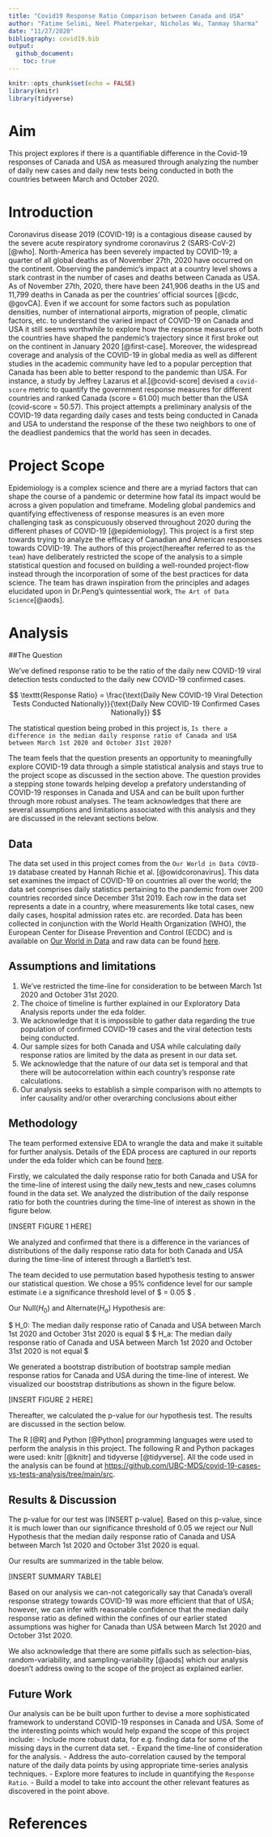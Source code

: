 ```yaml
---
title: "Covid19 Response Ratio Comparison between Canada and USA"
author: "Fatime Selimi, Neel Phaterpekar, Nicholas Wu, Tanmay Sharma"
date: "11/27/2020"
bibliography: covid19.bib
output: 
  github_document:
    toc: true
---
```


```r
knitr::opts_chunk$set(echo = FALSE)
library(knitr)
library(tidyverse)
```

# Aim

This project explores if there is a quantifiable difference in the Covid-19 responses of Canada and USA as measured through analyzing the number of daily new cases and daily new tests being conducted in both the countries between March and October 2020.

# Introduction

Coronavirus disease 2019 (COVID-19) is a contagious disease caused by the severe acute respiratory syndrome coronavirus 2 (SARS-CoV-2) [@who]. North-America has been severely impacted by COVID-19; a quarter of all global deaths as of November 27th, 2020 have occurred on the continent. Observing the pandemic's impact at a country level shows a stark contrast in the number of cases and deaths between Canada as USA. As of November 27th, 2020, there have been 241,906 deaths in the US and 11,799 deaths in Canada as per the countries' official sources [@cdc, @govCA]. Even if we account for some factors such as population densities, number of international airports, migration of people, climatic factors, etc. to understand the varied impact of COVID-19 on Canada and USA it still seems worthwhile to explore how the response measures of both the countries have shaped the pandemic's trajectory since it first broke out on the continent in January 2020 [@first-case]. Moreover, the widespread coverage and analysis of the COVID-19 in global media as well as different studies in the academic community have led to a popular perception that Canada has been able to better respond to the pandemic than USA. For instance, a study by Jeffrey Lazarus et al.[@covid-score] devised a `covid-score` metric to quantify the government response measures for different countries and ranked Canada (score = 61.00) much better than the USA (covid-score = 50.57). This project attempts a preliminary analysis of the COVID-19 data regarding daily cases and tests being conducted in Canada and USA to understand the response of the these two neighbors to one of the deadliest pandemics that the world has seen in decades.

# Project Scope

Epidemiology is a complex science and there are a myriad factors that can shape the course of a pandemic or determine how fatal its impact would be across a given population and timeframe. Modeling global pandemics and quantifying effectiveness of response measures is an even more challenging task as conspicuously observed throughout 2020 during the different phases of COVID-19 [@epidemiology]. This project is a first step towards trying to analyze the efficacy of Canadian and American responses towards COVID-19. The authors of this project(hereafter referred to as `the team`) have deliberately restricted the scope of the analysis to a simple statistical question and focused on building a well-rounded project-flow instead through the incorporation of some of the best practices for data science. The team has drawn inspiration from the principles and adages elucidated upon in Dr.Peng's quintessential work, `The Art of Data Science`[@aods].   

# Analysis

##The Question

We've defined response ratio to be the ratio of the daily new COVID-19 viral detection tests conducted to the daily new COVID-19 confirmed cases.

$$ \texttt{Response Ratio} = \frac{\text{Daily New COVID-19 Viral Detection Tests Conducted Nationally}}{\text{Daily New COVID-19 Confirmed Cases Nationally}} $$

The statistical question being probed in this project is, `Is there a difference in the median daily response ratio of Canada and USA between March 1st 2020 and October 31st 2020?`

The team feels that the question presents an opportunity to meaningfully explore COVID-19 data through a simple statistical analysis and stays true to the project scope as discussed in the section above. The question provides a stepping stone towards helping develop a prefatory understanding of COVID-19 responses in Canada and USA and can be built upon further through more robust analyses. The team acknowledges that there are several assumptions and limitations associated with this analysis and they are discussed in the relevant sections below. 

## Data

The data set used in this project comes from the `Our World in Data COVID-19` database created by Hannah Richie et al. [@owidcoronavirus]. This data set examines the impact of COVID-19 on countries all over the world; the data set comprises daily statistics pertaining to the pandemic from over 200 countries recorded since December 31st 2019. Each row in the data set represents a date in a country, where measurements like total cases, new daily cases, hospital admission rates etc. are recorded. Data has been collected in conjunction with the World Health Organization (WHO), the European Center for Disease Prevention and Control (ECDC) and is available on [Our World in Data](https://ourworldindata.org/coronavirus) and raw data can be found [here](https://raw.githubusercontent.com/owid/covid-19-data/master/public/data/owid-covid-data.csv).

## Assumptions and limitations

1. We've restricted the time-line for consideration to be between March 1st 2020 and October 31st 2020.
2. The choice of timeline is further explained in our Exploratory Data Analysis reports under the eda folder.
3. We acknowledge that it is impossible to gather data regarding the true population of confirmed COVID-19 cases and the viral detection tests being conducted.
4. Our sample sizes for both Canada and USA while calculating daily response ratios are limited by the data as present in our data set. 
5. We acknowledge that the nature of our data set is temporal and that there will be autocorrelation within each country's response rate calculations.
6. Our analysis seeks to establish a simple comparison with no attempts to infer causality and/or other overarching conclusions about either 

## Methodology

The team performed extensive EDA to wrangle the data and make it suitable for further analysis. Details of the EDA process are captured in our reports under the eda folder which can be found [here](https://github.com/UBC-MDS/covid-19-cases-vs-tests-analysis/tree/main/eda).

Firstly, we calculated the daily response ratio for both Canada and USA for the time-line of interest using the daily new_tests and new_cases columns found in the data set. We analyzed the distribution of the daily response ratio for both the countries during the time-line of interest as shown in the figure below.

[INSERT FIGURE 1 HERE]

We analyzed and confirmed that there is a difference in the variances of distributions of the daily response ratio data for both Canada and USA during the time-line of interest through a Bartlett's test. 

The team decided to use permutation based hypothesis testing to answer our statistical question. We chose a 95% confidence level for our sample estimate i.e a significance threshold level of $ \alpha = 0.05 $ .

Our Null($H_0$) and Alternate($H_a$) Hypothesis are:

$ H_0: The median daily response ratio of Canada and USA between March 1st 2020 and October 31st 2020 is equal $
$ H_a: The median daily response ratio of Canada and USA between March 1st 2020 and October 31st 2020 is not equal $

We generated a bootstrap distribution of bootstrap sample median response ratios for Canada and USA during the time-line of interest. We visualized our booststrap distributions as shown in the figure below.

[INSERT FIGURE 2 HERE]

Thereafter, we calculated the p-value for our hypothesis test. The results are discussed in the section below.

The R [@R] and Python [@Python] programming languages were used to perform the analysis in this project. The following R and Python packages were used: knitr [@knitr] and tidyverse [@tidyverse]. All the code used in the analysis can be found at <https://github.com/UBC-MDS/covid-19-cases-vs-tests-analysis/tree/main/src>. 


## Results & Discussion

The p-value for our test was [INSERT p-value]. Based on this p-value, since it is much lower than our significance threshold of 0.05 we reject our Null Hypothesis that the median daily response ratio of Canada and USA between March 1st 2020 and October 31st 2020 is equal. 

Our results are summarized in the table below.

[INSERT SUMMARY TABLE]

Based on our analysis we can-not categorically say that Canada's overall response strategy towards COVID-19 was more efficient that that of USA; however, we can infer with reasonable confidence that the median daily response ratio as defined within the confines of our earlier stated assumptions was higher for Canada than USA between March 1st 2020 and October 31st 2020.

We also acknowledge that there are some pitfalls such as selection-bias, random-variability, and sampling-variability [@aods] which our analysis doesn't address owing to the scope of the project as explained earlier.

## Future Work

Our analysis can be be built upon further to devise a more sophisticated framework to understand COVID-19 responses in Canada and USA. Some of the interesting points which would help expand the scope of this project include:
- Include more robust data, for e.g. finding data for some of the missing days in the current data set.
- Expand the time-line of consideration for the analysis.
- Address the auto-correlation caused by the temporal nature of the daily data points by using appropriate time-series analysis techniques. 
- Explore more features to include in quantifying the `Response Ratio`.
- Build a model to take into account the other relevant features as discovered in the point above.


# References
